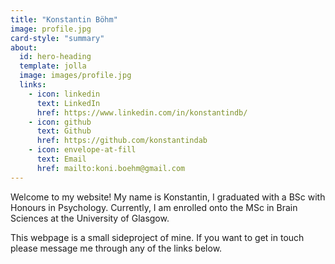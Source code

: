 ```yaml
---
title: "Konstantin Böhm"
image: profile.jpg
card-style: "summary"
about:
  id: hero-heading
  template: jolla
  image: images/profile.jpg
  links:
    - icon: linkedin
      text: LinkedIn
      href: https://www.linkedin.com/in/konstantindb/
    - icon: github
      text: Github
      href: https://github.com/konstantindab
    - icon: envelope-at-fill
      text: Email
      href: mailto:koni.boehm@gmail.com
---
```


Welcome to my website! My name is Konstantin, I graduated with a BSc with Honours in Psychology. Currently, I am enrolled onto the MSc in Brain Sciences at the University of Glasgow. 

This webpage is a small sideproject of mine. If you want to get in touch please message me through any of the links below. 
